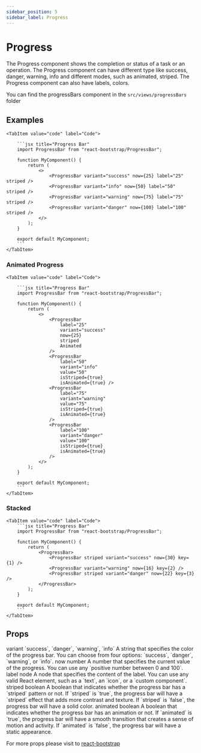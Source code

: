 ```yaml
---
sidebar_position: 5
sidebar_label: Progress
---
```


# Progress

The Progress component shows the completion or status of a task or an operation. The Progress component can have different type like success, danger, warning, info and different modes, such as animated, striped. The Progress component can also have labels, colors.

You can find the progressBars component in the `src/views/progressBars` folder


## Examples

<Tabs>
    <TabItem value="preview" label="Preview">
        <CodePreview>
            <div className="d-flex flex-column gap-2">
                <ProgressBar variant="success" now={25} label="25" striped />
                <ProgressBar variant="info" now={50} label="50" striped />
                <ProgressBar variant="warning" now={75} label="75" striped />
                <ProgressBar variant="danger" now={100} label="100" striped />
            </div>
        </CodePreview>
    </TabItem>
    
    <TabItem value="code" label="Code">

        ```jsx title="Progress Bar"
        import ProgressBar from "react-bootstrap/ProgressBar";

        function MyComponent() {
            return (
                <>
                    <ProgressBar variant="success" now={25} label="25" striped />
                    <ProgressBar variant="info" now={50} label="50" striped />
                    <ProgressBar variant="warning" now={75} label="75" striped />
                    <ProgressBar variant="danger" now={100} label="100" striped />
                </>
            );
        }

        export default MyComponent;
        ```
    </TabItem>
</Tabs>

### Animated Progress

<Tabs>
    <TabItem value="preview" label="Preview">
        <CodePreview>
            <div className="d-flex flex-column gap-2">
                <ProgressBar variant="success" now={25} label="25" striped animated />
                <ProgressBar variant="info" now={50} label="50" striped animated />
                <ProgressBar variant="warning" now={75} label="75" striped animated />
                <ProgressBar variant="danger" now={100} label="100" striped animated />
            </div>
        </CodePreview>
    </TabItem>
    
    <TabItem value="code" label="Code">

        ```jsx title="Progress Bar"
        import ProgressBar from "react-bootstrap/ProgressBar";

        function MyComponent() {
            return (
                <>
                    <ProgressBar
                        label="25"
                        variant="success"
                        now={25}
                        striped
                        Animated
                    />
                    <ProgressBar 
                        label="50"
                        variant="info"
                        value="50"
                        isStriped={true}
                        isAnimated={true} />
                    <ProgressBar
                        label="75"
                        variant="warning"
                        value="75"
                        isStriped={true}
                        isAnimated={true}
                    />
                    <ProgressBar
                        label="100"
                        variant="danger"
                        value="100"
                        isStriped={true}
                        isAnimated={true}
                    />
                </>
            );
        }

        export default MyComponent;
        ```
    </TabItem>
</Tabs>

### Stacked

<Tabs>
    <TabItem value="preview" label="Preview">
        <CodePreview>
            <div className="d-flex flex-column gap-2">
                <ProgressBar>
                    <ProgressBar striped variant="success" now={30} key={1} />
                    <ProgressBar variant="warning" now={16} key={2} />
                    <ProgressBar striped variant="danger" now={22} key={3} />
                </ProgressBar>
            </div>
        </CodePreview>
    </TabItem>
    
    <TabItem value="code" label="Code">
        ```jsx title="Progress Bar"
        import ProgressBar from "react-bootstrap/ProgressBar";

        function MyComponent() {
            return (
                <ProgressBar>
                    <ProgressBar striped variant="success" now={30} key={1} />
                    <ProgressBar variant="warning" now={16} key={2} />
                    <ProgressBar striped variant="danger" now={22} key={3} />
                </ProgressBar>
            );
        }

        export default MyComponent;
        ```
    </TabItem>
</Tabs>

## Props

<FeatureTable>
    <tr>
        <td>variant</td>
        <td>`success`, `danger`, `warning`, `info`</td>
        <td></td>
        <td>A string that specifies the color of the progress bar. You can choose from four options: `success`, `danger`, `warning`, or `info`.</td>
    </tr>
    <tr>
        <td>now</td>
        <td>number</td>
        <td></td>
        <td>A number that specifies the current value of the progress. You can use any `positive number between 0 and 100`.</td>
    </tr>
    <tr>
        <td>label</td>
        <td>node</td>
        <td></td>
        <td>A node that specifies the content of the label. You can use any valid React element, such as a `text`, an `icon`, or a `custom component`.</td>
    </tr>
    <tr>
        <td>striped</td>
        <td>boolean</td>
        <td></td>
        <td>A boolean that indicates whether the progress bar has a `striped` pattern or not. If `striped` is `true`, the progress bar will have a `striped` effect that adds more contrast and texture. If `striped` is `false`, the progress bar will have a solid color.</td>
    </tr>
    <tr>
        <td>animated</td>
        <td>boolean</td>
        <td></td>
        <td>A boolean that indicates whether the progress bar has an animation or not. If `animated` is `true`, the progress bar will have a smooth transition that creates a sense of motion and activity. If `animated` is `false`, the progress bar will have a static appearance.</td>
    </tr>

</FeatureTable>

For more props please visit to <a href="https://react-bootstrap.netlify.app/docs/components/progress/#api" target="_blank">react-bootstrap</a>

